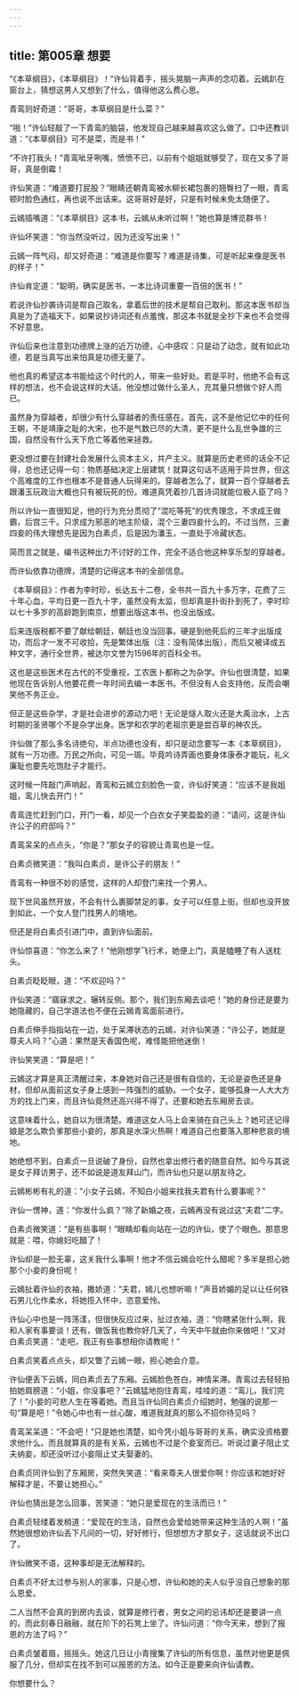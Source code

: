 ```yaml
---
---
---
```

title: 第005章 想要
---





“《本草纲目》，《本草纲目》！”许仙背着手，摇头晃脑一声声的念叨着。云嫣趴在窗台上，猜想这男人又想到了什么，值得他这么费心思。

青鸾则好奇道：“哥哥，本草纲目是什么菜？”

“啪！”许仙轻敲了一下青鸾的脑袋，他发现自己越来越喜欢这么做了。口中还教训道：“《本草纲目》可不是菜，而是书！”

“不许打我头！”青鸾呲牙咧嘴，愤愤不已，以前有个姐姐就够受了，现在又多了哥哥，真是倒霉！

许仙笑道：“难道要打屁股？”眼睛还朝青鸾被水柳长裙包裹的翘臀扫了一眼，青鸾顿时脸色通红，再也说不出话来。这哥哥好是好，只是有时候未免太随便了。

云嫣插嘴道：“《本草纲目》这本书，云嫣从未听过啊！”她也算是博览群书！

许仙坏笑道：“你当然没听过，因为还没写出来！”

云嫣一阵气闷，却又好奇道：“难道是你要写？难道是诗集，可是听起来像是医书的样子！”

许仙肯定道：“聪明，确实是医书，一本比诗词重要一百倍的医书！”

若说许仙抄袭诗词是帮自己取名，拿着后世的技术是帮自己取利。那这本医书却当真是为了造福天下，如果说抄诗词还有点羞愧，那这本书就是全抄下来也不会觉得不好意思。

许仙后来也注意到功德牌上涨的近万功德，心中感叹：只是动了动念，就有如此功德，若是当真写出来怕真是功德无量了。

他也真的希望这本书能给这个时代的人，带来一些好处。若是平时，他绝不会有这样的想法，也不会说这样的大话。他没想过做什么圣人，充其量只想做个好人而已。

虽然身为穿越者，却很少有什么穿越者的责任感在。首先，这不是他记忆中的任何王朝，不是靖康之耻的大宋，也不是气数已尽的大清，更不是什么乱世争雄的三国，自然没有什么天下危亡等着他来拯救。

更没想过要在封建社会发展什么资本主义，共产主义。就算是历史老师的话全不记得，总也还记得一句：物质基础决定上层建筑！就算这句话不适用于异世界，但这个高难度的工作也根本不是普通人玩得来的。穿越者怎么了，就算一百个穿越者去跟潘玉玩政治大概也只有被玩死的份。难道真凭着抄几首诗词就能位极人臣了吗？

所以许仙一直很知足，他的行为充分贯彻了“混吃等死”的优秀理念，不求成王做霸，后宫三千。只求成为邪恶的地主阶级，混个三妻四妾什么的。不过当然，三妻四妾的伟大理想先是因为白素贞，后是因为潘玉，一直处于冷藏状态。

简而言之就是，编书这种出力不讨好的工作，完全不适合他这种享乐型的穿越者。

而许仙依靠功德牌，清楚的记得这本书的全部信息。

《本草纲目》：作者为李时珍，长达五十二卷，全书共一百九十多万字，花费了三十年心血，平均日更一百九十字，虽然没有太监，但却真是扑街扑到死了，李时珍以七十多岁的高龄跑到南京，想要出版这本书，也没出版成。

后来连版税都不要了献给朝廷，朝廷也没当回事。硬是到他死后的三年才出版成功，而后才一发不可收拾，先是繁体出版（注：没有简体出版），而后又被译成五种文字，通行全世界，被达尔文誉为1596年的百科全书。

这也是这些医术在古代的不受重视，工农医卜都称之为杂学。许仙也很清楚，如果他现在告诉别人他要花费一年时间去编一本医书。不但没有人会支持他，反而会嘲笑他不务正业。

但正是这些杂学，才是社会进步的源动力吧！无论是燧人取火还是大禹治水，上古时期的圣贤哪个不是杂学出身。医学和农学的老祖宗更是尝百草的神农氏。

许仙做了那么多名诗绝句，半点功德也没有，却只是动念要写一本《本草纲目》，就有一万功德。万民之所向，可见一斑。毕竟吟诗弄画也要身体康泰才能玩，礼义廉耻也要先吃饱肚子才能行。

这时候一阵敲门声响起，青鸾和云嫣立刻脸色一变，许仙好笑道：“应该不是我姐姐，鸾儿快去开门！”

青鸾连忙赶到门口，开门一看，却见一个白衣女子笑盈盈的道：“请问，这是许仙许公子的府邸吗？”

青鸾呆呆的点点头，“你是？”那女子的容貌让青鸾也是一怔。

白素贞微笑道：“我叫白素贞，是许公子的朋友！”

青鸾有一种很不妙的感觉，这样的人却登门来找一个男人。

现下世风虽然开放，不会有什么裹脚禁足的事，女子可以任意上街。但却也没开放到如此，一个女人登门找男人的境地。

但还是将白素贞引进门中，直到许仙面前。

许仙惊喜道：“你怎么来了！”他刚想学飞行术，她便上门，真是瞌睡了有人送枕头。

白素贞眨眨眼，道：“不欢迎吗？”

许仙笑道：“寤寐求之，辗转反侧。那个，我们到东厢去谈吧！”她的身份还是要为她隐藏的，自己学道法也不便在云嫣青鸾面前进行。

白素贞伸手指指站在一边，处于呆滞状态的云嫣，对许仙笑道：“许公子，她就是尊夫人吗？”心道：果然是天香国色呢，难怪能把他迷倒！

许仙笑笑道：“算是吧！”

云嫣这才算是真正清醒过来，本身她对自己还是很有自信的，无论是姿色还是身材，但却从面前这女子身上感到一阵强烈的威胁。一个女子，能够孤身一人大大方方的找上门来，而且许仙竟然还高兴得不得了。还要和她去东厢房去谈。

这意味着什么，她自以为很清楚。难道这女人马上会来骑在自己头上？她可还记得娘是怎么欺负爹那些小妾的，那真是水深火热啊！难道自己也要落入那种悲哀的境地。

她绝想不到，白素贞一旦说破了身份，自然也拿出修行者的随意自然。如今与其说是女子拜访男子，还不如说是道友拜山门，而许仙也只是以朋友待之。

云嫣彬彬有礼的道：“小女子云嫣，不知白小姐来找我夫君有什么要事呢？”

许仙一愣神，道：“你发什么疯？”除了新婚之夜，云嫣再没有说过这“夫君”二字。

白素贞微笑道：“是有些事啊！”眼睛却看向站在一边的许仙，使了个眼色。那意思就是：喂，你媳妇吃醋了！

许仙却是一脸无辜，这关我什么事啊！他才不信云嫣会吃什么醋呢？多半是担心她那个小妾的身份呢！

云嫣扯着许仙的衣袖，撒娇道：“夫君，嫣儿也想听嘛！”声音娇媚的足以让任何铁石男儿化作柔水，将她揽入怀中，恣意爱怜。

许仙心中也是一阵荡漾，但很快反应过来，扯过衣袖，道：“你瞎紧张什么啊，我和人家有事要谈！还有，做饭我也教你好几天了，今天中午就由你来做吧！”又对白素贞笑道：“走吧，我正有些事想相你请教呢！”

白素贞笑着点点头，却又瞥了云嫣一眼，担心她会介意。

许仙便丢下云嫣，同白素贞去了东厢。云嫣脸色苍白，神情呆滞。青鸾过去轻轻拍拍她肩膀道：“小姐，你没事吧？”云嫣猛地抱住青鸾，哇哇的道：“鸾儿，我们完了！”小妾的可悲人生在等着她。而且当许仙同白素贞介绍她时，勉强的说那一句“算是吧！”令她心中也有一丝心酸，难道我就真的那么不招你待见吗？

青鸾呆呆道：“不会吧！”只是她也清楚，如今凭小姐与哥哥的关系，确实没资格要求他什么。而且就算真的是有关系，云嫣也不过是个妾室而已。听说过妻子阻止丈夫纳妾，却还没听过小妾阻止丈夫娶妻的。

白素贞同许仙到了东厢房，突然失笑道：“看来尊夫人很爱你啊！你应该和她好好解释才是，不要让她担心。”

许仙也猜出是怎么回事，苦笑道：“她只是爱现在的生活而已！”

白素贞轻缕着发梢道：“爱现在的生活，自然也会爱给她带来这种生活的人啊！”虽然她很想劝许仙丢下凡间的一切，好好修行，但想想方才那女子，这话就说不出口了。

许仙微笑不语，这种事却是无法解释的。

白素贞不好太过参与别人的家事，只是心想，许仙和她的夫人似乎没自己想象的那么恩爱。

二人当然不会真的到房内去谈，就算是修行者，男女之间的忌讳却还是要讲一点的。而此刻春日融融，就在阶下的石凳上坐了。许仙问道：“你今天来，想到了报恩的方法了吗？”

白素贞皱着眉，摇摇头。她这几日让小青搜集了许仙的所有信息，虽然对他更是佩服了几分，但却实在找不到可以报恩的方法。如今正是要来向许仙请教。

你想要什么？